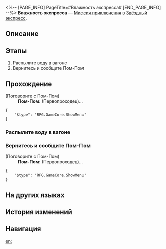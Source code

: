 <%-- [PAGE_INFO]
PageTitle=#Влажность экспресса#
[END_PAGE_INFO] --%>
{{Дополнить|Диалоги.}}
{{Миссия Инфобокс
|id              = 4050027
|Название        = 
|Изображение     = Миссия Влажность экспресса.png
|Тип             = Миссия приключения
|Событие         = 
|Глава           = 
|Условия         = 
|Персонажи       = Первопроходец; Пом-Пом
|СтартЛокация    = [[Звёздный экспресс]] — [[Общий вагон]]
|Мир             = Звёздный экспресс
|Предыдущая      = 
|Следующая       = 
|Награды         = Разрежённый эфир*2; Метеоритный сплав*1; Кредиты*8 000
}}
'''Влажность экспресса''' — [[Миссия приключения]] в [[Звёздный экспресс]].

==Описание==
{{Описание|<!--официальное описание из Перекрёстка судеб-->}}

==Этапы==
# Распылите воду в вагоне
# Вернитесь и сообщите Пом-Пом

==Прохождение==
{{Дополнить}}


;(Поговорите с Пом-Пом)
:'''Пом-Пом:''' (Первопроходец)...
<pre>{
	"$type": "RPG.GameCore.ShowMenu"
}</pre>
{{Диалог Конец}}

===Распылите воду в вагоне===
{{Описание миссии|тип=Миссия приключения|локация=Общий вагон|Увлажнитель воздуха сломался, и Пом-Пом нужна ваша помощь, чтобы распылить воду в вагоне.}}
{{Диалог Начало}}

{{Диалог Конец}}

===Вернитесь и сообщите Пом-Пом===
{{Диалог Начало}}


;(Поговорите с Пом-Пом)
:'''Пом-Пом:''' (Первопроходец)...
<pre>{
	"$type": "RPG.GameCore.ShowMenu"
}</pre>
{{Диалог Конец}}

==На других языках==
{{На других языках
|en   = Express Humidity
|zhs  = 列车湿度
|zht  = 列車濕度
|ja   = 列車の湿度
|ko   = 열차 습도
|es   = La humedad del Expreso
|fr   = Humidité Express
|ru   = Влажность экспресса
|th   = ความชื้นของรถไฟ
|vi   = Độ Ẩm Đội Tàu
|de   = Express-Luftfeuchte
|id   = Kelembapan Express
|pt   = Umidade Expressa
}}

==История изменений==
{{История изменений|3.5}}

==Навигация==
{{Миссия приключения Навбокс|Глава }}

[[en:]]
